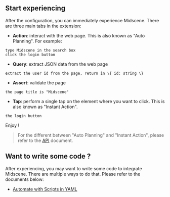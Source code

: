 ## Start experiencing

After the configuration, you can immediately experience Midscene. There are three main tabs in the extension:

- **Action**: interact with the web page. This is also known as "Auto Planning". For example:
```
type Midscene in the search box
click the login button
```

- **Query**: extract JSON data from the web page

```
extract the user id from the page, return in \{ id: string \}
```

- **Assert**: validate the page

```
the page title is "Midscene"
```

- **Tap**: perform a single tap on the element where you want to click. This is also known as "Instant Action". 

```
the login button
```

Enjoy !

> For the different between "Auto Planning" and "Instant Action", please refer to the [API](../API.html) document.

## Want to write some code ?

After experiencing, you may want to write some code to integrate Midscene. There are multiple ways to do that. Please refer to the documents below:

* [Automate with Scripts in YAML](../automate-with-scripts-in-yaml)
